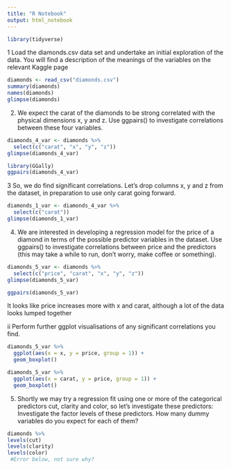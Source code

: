 ```yaml
---
title: "R Notebook"
output: html_notebook
---
```


```r
library(tidyverse)
```

1 Load the diamonds.csv data set and undertake an initial exploration of the data. You will find a description of the meanings of the variables on the relevant Kaggle page

```r
diamonds <- read_csv("diamonds.csv")
summary(diamonds)
names(diamonds)
glimpse(diamonds)
```

2. We expect the carat of the diamonds to be strong correlated with the physical dimensions x, y and z. Use ggpairs() to investigate correlations between these four variables.

```r
diamonds_4_var <- diamonds %>%
  select(c("carat", "x", "y", "z"))
glimpse(diamonds_4_var)
```


```r
library(GGally)
ggpairs(diamonds_4_var)
```

3 So, we do find significant correlations. Let’s drop columns x, y and z from the dataset, in preparation to use only carat going forward.

```r
diamonds_1_var <- diamonds_4_var %>%
  select(c("carat"))
glimpse(diamonds_1_var)
```

4. We are interested in developing a regression model for the price of a diamond in terms of the possible predictor variables in the dataset.
Use ggpairs() to investigate correlations between price and the predictors (this may take a while to run, don’t worry, make coffee or something).

```r
diamonds_5_var <- diamonds %>%
  select(c("price", "carat", "x", "y", "z"))
glimpse(diamonds_5_var)
```

```r
ggpairs(diamonds_5_var)
```

It looks like price increases more with x and carat, although a lot of the data looks lumped together

ii Perform further ggplot visualisations of any significant correlations you find.

```r
diamonds_5_var %>%
  ggplot(aes(x = x, y = price, group = 1)) + 
  geom_boxplot()
```

```r
diamonds_5_var %>%
  ggplot(aes(x = carat, y = price, group = 1)) + 
  geom_boxplot()
```

5. Shortly we may try a regression fit using one or more of the categorical predictors cut, clarity and color, so let’s investigate these predictors:
Investigate the factor levels of these predictors. How many dummy variables do you expect for each of them?

```r
diamonds %>%
levels(cut)
levels(clarity)
levels(color)
 #Error below, not sure why?
```

